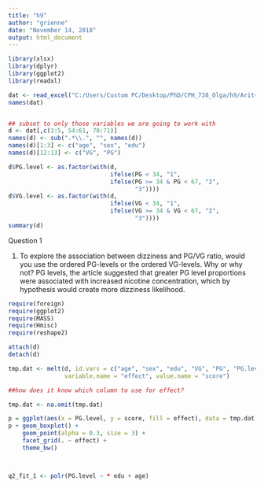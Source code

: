```yaml
---
title: "h9"
author: "grienne"
date: "November 14, 2018"
output: html_document
---
```


```r

library(xlsx)
library(dplyr)
library(ggplot2)
library(readxl)

dat <- read_excel("C:/Users/Custom PC/Desktop/PhD/CPH_738_Olga/h9/Arit+Harvanko+EC+Survey+data.xlsx")
names(dat)


## subset to only those variables we are going to work with
d <- dat[,c(3:5, 54:61, 70:71)]
names(d) <- sub(".*\\.", "", names(d))
names(d)[1:3] <- c("age", "sex", "edu")
names(d)[12:13] <- c("VG", "PG")

d$PG.level <- as.factor(with(d,
                             ifelse(PG < 34, "1",
                             ifelse(PG >= 34 & PG < 67, "2",
                                    "3"))))
d$VG.level <- as.factor(with(d,
                             ifelse(VG < 34, "1",
                             ifelse(VG >= 34 & VG < 67, "2",
                                    "3"))))
summary(d)  

```

Question 1 

1. To explore the association between dizziness and PG/VG ratio, would you use the
ordered PG-levels or the ordered VG-levels. Why or why not?
  PG levels, the article suggested that greater PG level proportions were associated with increased nicotine concentration, which by hypothesis would create more dizziness likelihood. 

```r

require(foreign)
require(ggplot2)
require(MASS)
require(Hmisc)
require(reshape2)

attach(d)
detach(d)

tmp.dat <- melt(d, id.vars = c("age", "sex", "edu", "VG", "PG", "PG.level", "VG.level"),
                variable.name = "effect", value.name = "score")

##how does it know which column to use for effect?

tmp.dat <- na.omit(tmp.dat)

p = ggplot(aes(x = PG.level, y = score, fill = effect), data = tmp.dat)
p + geom_boxplot() +
    geom_point(alpha = 0.3, size = 3) +
    facet_grid(. ~ effect) +
    theme_bw()



q2_fit_1 <- polr(PG.level ~ * edu + age)

```



  
